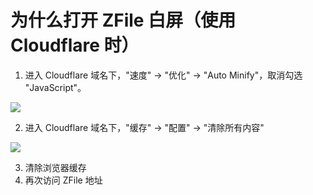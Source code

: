 # 为什么打开 ZFile 白屏（使用 Cloudflare 时）

1. 进入 Cloudflare 域名下，"速度" -> "优化" -> "Auto Minify"，取消勾选 "JavaScript"。

<img src="/img/2023/02/23/img1.png"/>

2. 进入 Cloudflare 域名下，"缓存" -> "配置" -> "清除所有内容"

<img src="/img/2023/02/23/img2.png"/>

3. 清除浏览器缓存
4. 再次访问 ZFile 地址